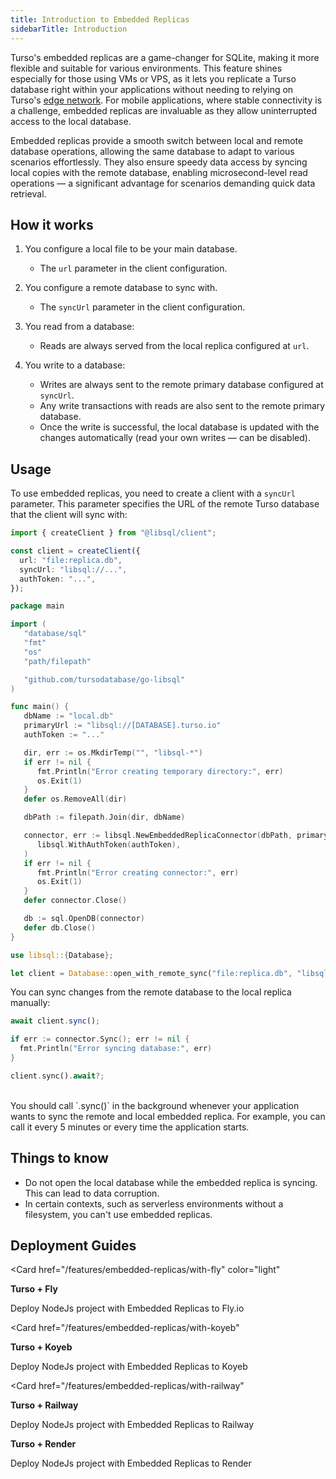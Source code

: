```yaml
---
title: Introduction to Embedded Replicas
sidebarTitle: Introduction
---
```


Turso's embedded replicas are a game-changer for SQLite, making it more flexible and suitable for various environments. This feature shines especially for those using VMs or VPS, as it lets you replicate a Turso database right within your applications without needing to relying on Turso's [edge network](/features/data-edge). For mobile applications, where stable connectivity is a challenge, embedded replicas are invaluable as they allow uninterrupted access to the local database.

Embedded replicas provide a smooth switch between local and remote database operations, allowing the same database to adapt to various scenarios effortlessly. They also ensure speedy data access by syncing local copies with the remote database, enabling microsecond-level read operations &mdash; a significant advantage for scenarios demanding quick data retrieval.

## How it works

1. You configure a local file to be your main database.

   - The `url` parameter in the client configuration.

2. You configure a remote database to sync with.

   - The `syncUrl` parameter in the client configuration.

3. You read from a database:

   - Reads are always served from the local replica configured at `url`.

4. You write to a database:

   - Writes are always sent to the remote primary database configured at `syncUrl`.
   - Any write transactions with reads are also sent to the remote primary database.
   - Once the write is successful, the local database is updated with the changes automatically (read your own writes &mdash; can be disabled).

## Usage

To use embedded replicas, you need to create a client with a `syncUrl` parameter. This parameter specifies the URL of the remote Turso database that the client will sync with:

<CodeGroup>

```ts TypeScript
import { createClient } from "@libsql/client";

const client = createClient({
  url: "file:replica.db",
  syncUrl: "libsql://...",
  authToken: "...",
});
```

```go Go
package main

import (
   "database/sql"
   "fmt"
   "os"
   "path/filepath"

   "github.com/tursodatabase/go-libsql"
)

func main() {
   dbName := "local.db"
   primaryUrl := "libsql://[DATABASE].turso.io"
   authToken := "..."

   dir, err := os.MkdirTemp("", "libsql-*")
   if err != nil {
      fmt.Println("Error creating temporary directory:", err)
      os.Exit(1)
   }
   defer os.RemoveAll(dir)

   dbPath := filepath.Join(dir, dbName)

   connector, err := libsql.NewEmbeddedReplicaConnector(dbPath, primaryUrl,
      libsql.WithAuthToken(authToken),
   )
   if err != nil {
      fmt.Println("Error creating connector:", err)
      os.Exit(1)
   }
   defer connector.Close()

   db := sql.OpenDB(connector)
   defer db.Close()
}
```

```rust Rust
use libsql::{Database};

let client = Database::open_with_remote_sync("file:replica.db", "libsql://...", "...").await?;
```

</CodeGroup>

You can sync changes from the remote database to the local replica manually:

<CodeGroup>

```ts TypeScript
await client.sync();
```

```go Go
if err := connector.Sync(); err != nil {
  fmt.Println("Error syncing database:", err)
}
```

```rust Rust
client.sync().await?;
```

</CodeGroup>

<br />

<Note>
You should call `.sync()` in the background whenever your application wants to sync the remote and local embedded replica. For example, you can call it every 5 minutes or every time the application starts.

</Note>

## Things to know

- Do not open the local database while the embedded replica is syncing. This can lead to data corruption.
- In certain contexts, such as serverless environments without a filesystem, you can't use embedded replicas.

## Deployment Guides

<CardGroup cols={2}>

<Card
   href="/features/embedded-replicas/with-fly"
   color="light"
   >

   <Snippet file="fly-logo.svg" />

   **Turso + Fly**

   Deploy NodeJs project with Embedded Replicas to Fly.io
</Card>

<Card
   href="/features/embedded-replicas/with-koyeb"
   >

   <Snippet file="koyeb-logo.svg" />
   
   **Turso + Koyeb**

   Deploy NodeJs project with Embedded Replicas to Koyeb
</Card>

<Card
   href="/features/embedded-replicas/with-railway"
   >

   <Snippet file="railway-logo.svg" />
   
   **Turso + Railway**

   Deploy NodeJs project with Embedded Replicas to Railway
</Card>

<Card
   href="/features/embedded-replicas/with-render">

   <Snippet file="render-logo.svg" />
   
   **Turso + Render**

   Deploy NodeJs project with Embedded Replicas to Render
</Card>

</CardGroup>